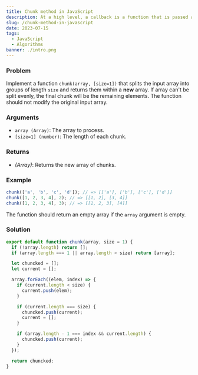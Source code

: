 ```yaml
---
title: Chunk method in JavaScript
description: At a high level, a callback is a function that is passed as an argument to another function, and is executed by that function at a later point in time.
slug: /chunk-method-in-javascript
date: 2023-07-15
tags:
  - JavaScript
  - Algorithms
banner: ./intro.png
---
```


### Problem

Implement a function `chunk(array, [size=1])` that splits the input array into groups of length `size` and returns them within a **new** array. If array can't be split evenly, the final chunk will be the remaining elements. The function should not modify the original input array.

### Arguments

- `array (Array)`: The array to process.
- `[size=1] (number)`: The length of each chunk.

### Returns

- _(Array)_: Returns the new array of chunks.

### Example

```js
chunk(['a', 'b', 'c', 'd']); // => [['a'], ['b'], ['c'], ['d']]
chunk([1, 2, 3, 4], 2); // => [[1, 2], [3, 4]]
chunk([1, 2, 3, 4], 3); // => [[1, 2, 3], [4]]
```

The function should return an empty array if the `array` argument is empty.

### Solution

```js
export default function chunk(array, size = 1) {
  if (!array.length) return [];
  if (array.length === 1 || array.length < size) return [array];

  let chuncked = [];
  let current = [];

  array.forEach((elem, index) => {
    if (current.length < size) {
      current.push(elem);
    }

    if (current.length === size) {
      chuncked.push(current);
      current = [];
    }

    if (array.length - 1 === index && current.length) {
      chuncked.push(current);
    }
  });

  return chuncked;
}
```
